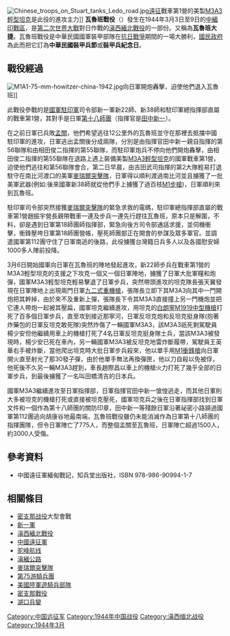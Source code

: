 [[File:Chinese_troops_on_Stuart_tanks_Ledo_road.jpg|thumb]][[中國遠征軍|遠征]]戰車第1營的美製[[M3/M5斯圖亞特戰車|M3A3輕型坦克]]是此役的進攻主力]]
'''瓦魯班戰役'''（{{lang-en|The Battle of Walawbum}}）發生在1944年3月3日至9日的[[中緬印戰區|中緬印戰區]]，是[[第二次世界大戰|第二次世界大戰]]對日作戰的[[滇西緬北戰役|滇西緬北戰役]]的一部份。又稱為'''瓦魯班大捷'''。瓦魯班戰役是中華民國國軍裝甲部隊在[[抗日戰爭|抗日戰爭]]期間的一場大勝利，[[國民政府|國民政府]]為此而把它訂為'''中華民國裝甲兵節'''或'''裝甲兵紀念日'''。

==戰役經過==
[[File:M1A1-75-mm-howitzer-china-1942.jpg|thumb]]向日軍開炮轟擊，迫使他們退入瓦魯班]]

此戰役參戰的是[[國民革命軍|國軍]][[中國遠征軍|駐印軍]]司令部新一軍新22師、新38師和駐印軍總指揮部直屬的戰車第1營，其對手是日軍[[第18師團|第十八師團]]（指揮官是[[田中新一|田中新一]]）。

在之前日軍已兵敗[[孟關戰役|孟關]]，他們希望逃往12公里外的瓦魯班並守在那裡去抵擋中國駐印軍的進攻，日軍逃出孟關後分成兩隊，分別是由指揮官田中新一親自指揮的第56聯隊和由相田俊二指揮的第55聯隊，而駐印軍炮兵不停向他們開炮轟擊，由相田俊二指揮的第55聯隊在退路上遇上裝備美製[[M3/M5斯圖亞特坦克|M3A3輕型坦克]]的國軍戰車第1營，迫使他們逃往和第56聯隊會合，第二日早晨，由吉田武司指揮的第2大隊輕易打退駐守在南比河渡口的美軍[[麥瑞爾突擊隊|麥瑞爾突擊隊]]，日軍得以順利渡過南比河並且擄獲了一批美軍武器(例如:後來國軍新38師就從他們手上擄獲了過百枝[[M1加兰德步枪|M1步槍]])，日軍順利來到瓦魯班。

駐印軍司令部突然接獲[[麥瑞爾突擊隊|麥瑞爾突擊隊]]的緊急求救的電碼，駐印軍總指揮部直屬的戰車第1營趙振宇營長親帶戰車一連及步兵一連先行趕往瓦魯班，原本只是解圍，不料，卻是遇到日軍第18師團師指揮部，緊急向後方司令部通話求援，並伺機衝擊，衝鋒壓垮日軍第18師團營帳，壓死師團部正在開會的參謀及眾多軍官。並調遣國軍第112團守住了日軍南逃的後路，此役擄獲台灣籍日兵多人以及各國慰安婦1000多人陣前投降。

3月6日開始國軍向日軍在瓦魯班的陣地發起進攻，新22師步兵在戰車第1營的M3A3輕型坦克的支援之下攻克一個又一個日軍陣地，擄獲了日軍大批軍糧和炮彈，國軍M3A3輕型坦克輕易擊退了日軍步兵，突然帶頭進攻的坦克隊長張天翼發現在日軍陣地上出現兩門日軍[[九二式重機槍|九二式重機槍]]，張隊長立即下其M3A3向其中一門開炮把其幹掉，由於來不及重新上彈，張隊長下令其M3A3直接撞上另一門機炮並把它連人帶炮一起被其壓扁，國軍坦克繼續進攻，用坦克的[[白朗寧M1919中型機槍|白朗寧M1919中型機槍]]打死了百多個日軍步兵，直至攻到接近那寧河，日軍反坦克炮和反坦克挺身隊(抱著炸藥包的日軍反坦克敢死隊)突然炸傷了一輛國軍M3A3，該M3A3祇死剩駕駛員楊少安但他繼續用車上的機槍打死了4名日軍反坦克挺身隊士兵，當該M3A3被發現時，楊少安已死在車內，另一輛國軍M3A3被反坦克地雷炸斷履帶，駕駛員王英華右手被炸斷，當他爬出坦克時大批日軍步兵殺來，他以單手用[[汤普森冲锋枪|M1衝鋒槍]]向日軍開火直至射光了那30發子彈，由於他單手無法再換彈匣，他以刀自殺以免被俘，他死後不久另一輛M3A3趕到，車長趙際昌以車上的機槍火力打死了幾乎全部的日軍步兵，到最後擄獲了一名叫田橋清吉的日本兵。

國軍M3A3繼續進攻至日軍指揮部，日軍指揮官田中新一愴惶逃走，而其他日軍則大多被坦克的機槍打死或直接被坦克壓死，國軍坦克兵之後在日軍指揮部找到日軍文件和一個作為第十八師團的關防印章，田中新一等殘餘日軍沿著祕密小路蹺過國軍第112團逃向胡康谷地最南端，瓦魯班戰役雖仍未能消滅作為日軍第十八師團的指揮團隊，但令日軍陣亡了775人，而整個孟關至瓦魯班，日軍陣亡超過1500人，約3000人受傷。{{来源请求}}

==參考資料==
*中國遠征軍緬甸戰記，知兵堂出版社，ISBN 978-986-90994-1-7

==相關條目==
*[[密支那战役|密支那战役]]大型會戰
*[[新一軍|新一軍]]
*[[滇西緬北戰役|滇西緬北戰役]]
* [[中國遠征軍|中國遠征軍]]
* [[驼峰航线|驼峰航线]]
* [[滇緬公路|滇緬公路]]
* [[麥瑞爾突擊隊|麥瑞爾突擊隊]]
* [[第75游騎兵團|第75游騎兵團]]
* [[美國陸軍遊騎兵部隊|美國陸軍遊騎兵部隊]]
* [[密支那戰役|密支那戰役]]
* [[湖口兵變|湖口兵變]]

{{中国抗日战争}}
{{第二次世界大戰}}

[[Category:中国远征军|Category:中国远征军]]
[[Category:1944年中国战役|Category:1944年中国战役]]
[[Category:滇西缅北战役|Category:滇西缅北战役]]
[[Category:1944年3月|Category:1944年3月]]